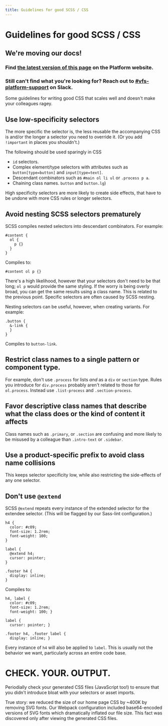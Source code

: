 ```yaml
---
title: Guidelines for good SCSS / CSS
---
```


# Guidelines for good SCSS / CSS

<div class="deprecation-message">
    <h2>We're moving our docs!</h2>
    <h3>Find <a href="https://depo-platform-documentation.scrollhelp.site/developer-docs/Guidelines-for-good-SCSS-%2F-CSS.1844740108.html">the latest version of this page</a> on the Platform website.</h3>
    <h3>Still can't find what you're looking for? Reach out to <a href="https://dsva.slack.com/archives/CBU0KDSB1">#vfs-platform-support</a> on Slack.</h3>
</div>

Some guidelines for writing good CSS that scales well and doesn't make your colleagues ragey.

## Use low-specificity selectors

The more specific the selector is, the less reusable the accompanying CSS is and/or the longer a selector you need to override it. (Or you add `!important` in places you shouldn't.)

The following should be used sparingly in CSS

  - `id` selectors.
  - Complex element/type selectors with attributes such as `button[type=button]` and `input[type=text]`.
  - Descendant combinators such as `#main ol li ul` or `.process p a`.
  - Chaining class names. `button` and `button.lg`)

High specificity selectors are more likely to create side effects, that have to be undone with more CSS rules or longer selectors.

## Avoid nesting SCSS selectors prematurely

SCSS compiles nested selectors into descendant combinators. For example:

    #content {
      ol {
        p {}
      }
    }


Compiles to:

    #content ol p {}

There's a high likelihood, however that your selectors don't need to be that long; `ol p` would provide the same styling. If the worry is being overly broad, you can get the same results using a class name. This is related to the previous point. Specific selectors are often caused by SCSS nesting.


Nesting selectors can be useful, however, when creating variants. For example:

    .button {
      &-link {
      }
    }

Compiles to `button-link`.


## Restrict class names to a single pattern or component type.

For example, don't use `.process` for lists _and_ as a `div` or `section` type. Rules you introduce for `div.process` probably aren't related to those for `ol.process`. Instead use `.list-process` and `.section-process`.

## Favor descriptive class names that describe what the class does or the kind of content it affects

Class names such as `.primary`, or `.section` are confusing and more likely to be misused by a colleague than `.intro-text` or `.sidebar`.

## Use a product-specific prefix to avoid class name collisions

This keeps selector specificity low, while also restricting the side-effects of any one selector.

## Don't use `@extend`

SCSS `@extend` repeats every instance of the extended selector for the extendee selector. (This will be flagged by our Sass-lint configuration.)

    h4 {
      color: #c09;
      font-size: 1.2rem;
      font-weight: 100;
    }

    label {
      @extend h4;
      cursor: pointer;
    }

    .footer h4 {
      display: inline;
    }

Compiles to:

    h4, label {
      color: #c09;
      font-size: 1.2rem;
      font-weight: 100; }

    label {
      cursor: pointer; }

    .footer h4, .footer label {
      display: inline; }

Every instance of `h4` will also be applied to `label`. This is usually not the behavior we want, particularly across an entire code base.


# CHECK. YOUR. OUTPUT.

Periodially check your generated CSS files (JavaScript too!) to ensure that you didn't introduce bloat with your selectors or asset imports.

True story: we reduced the size of our home page CSS by ~400K by removing SVG fonts. Our Webpack configuration included base64-encoded versions of SVG fonts which dramatically inflated our file size. This fact was discovered only after viewing the generated CSS files.

